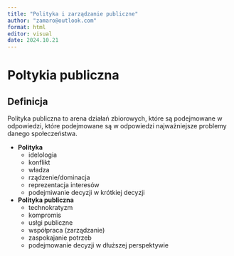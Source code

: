 ---
title: "Polityka i zarządzanie publiczne"
author: "zamaro@outlook.com"
format: html
editor: visual
date: 2024.10.21
---

# Poltykia publiczna

## Definicja

Polityka publiczna to arena działań zbiorowych, które są podejmowane w odpowiedzi, które podejmowane są w odpowiedzi najważniejsze problemy danego społeczeństwa.

* **Polityka** 
  - idelologia
  - konflikt
  - władza
  - rządzenie/dominacja
  - reprezentacja interesów
  - podejmiwanie decyzji w krótkiej decyzji 
  
  
* **Polityka publiczna** 
  - technokratyzm
  - kompromis 
  - usłgi publiczne
  - współpraca (zarządzanie)
  - zaspokajanie potrzeb
  - podejmowanie decyzji w dłuższej perspektywie